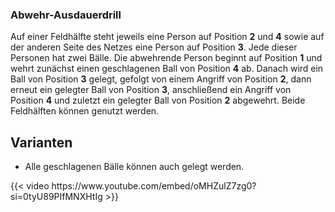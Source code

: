 ### Abwehr-Ausdauerdrill

Auf einer Feldhälfte steht jeweils eine Person auf Position **2** und **4** sowie auf der anderen Seite des Netzes eine Person auf Position **3**. Jede dieser Personen hat zwei Bälle. Die abwehrende Person beginnt auf Position **1** und wehrt zunächst einen geschlagenen Ball von Position **4** ab. Danach wird ein Ball von Position **3** gelegt, gefolgt von einem Angriff von Position **2**, dann erneut ein gelegter Ball von Position **3**, anschließend ein Angriff von Position **4** und zuletzt ein gelegter Ball von Position **2** abgewehrt. Beide Feldhälften können genutzt werden.

:::{.callout-tip} 
## Varianten
- Alle geschlagenen Bälle können auch gelegt werden.
:::

{{< video https://www.youtube.com/embed/oMHZulZ7zg0?si=0tyU89PIfMNXHtIg >}}